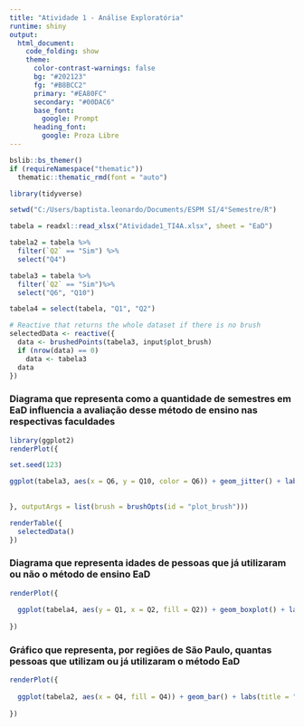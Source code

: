 ---
title: "Atividade 1 - Análise Exploratória"
runtime: shiny
output: 
  html_document:
    code_folding: show
    theme:
      color-contrast-warnings: false
      bg: "#202123"
      fg: "#B8BCC2"
      primary: "#EA80FC"
      secondary: "#00DAC6"
      base_font:
        google: Prompt
      heading_font:
        google: Proza Libre
---

```{r setup, include=FALSE}
bslib::bs_themer()
if (requireNamespace("thematic")) 
  thematic::thematic_rmd(font = "auto")
```

```{r global, include=FALSE}

library(tidyverse)

setwd("C:/Users/baptista.leonardo/Documents/ESPM SI/4°Semestre/R")

tabela = readxl::read_xlsx("Atividade1_TI4A.xlsx", sheet = "EaD")

tabela2 = tabela %>%
  filter(`Q2` == "Sim") %>%
  select("Q4")

tabela3 = tabela %>%
  filter(`Q2` == "Sim")%>%
  select("Q6", "Q10")

tabela4 = select(tabela, "Q1", "Q2")

```

```{r, echo=FALSE}

# Reactive that returns the whole dataset if there is no brush
selectedData <- reactive({
  data <- brushedPoints(tabela3, input$plot_brush)
  if (nrow(data) == 0)
    data <- tabela3
  data
})

```

### Diagrama que representa como a quantidade de semestres em EaD influencia a avaliação desse método de ensino nas respectivas faculdades {data-width=500}

```{r, message = FALSE}

library(ggplot2)
renderPlot({

set.seed(123)

ggplot(tabela3, aes(x = Q6, y = Q10, color = Q6)) + geom_jitter() + labs(title = "Avaliacao do EaD por quantidade de semestre", x = "Semestre", y = "Notas 0 a 10", col = "Semestre") + theme_classic()
  
  
}, outputArgs = list(brush = brushOpts(id = "plot_brush")))
```

```{r}

renderTable({
  selectedData()
})


```


### Diagrama que representa idades de pessoas que já utilizaram ou não o método de ensino EaD

```{r}
renderPlot({
  
  ggplot(tabela4, aes(y = Q1, x = Q2, fill = Q2)) + geom_boxplot() + labs(title = "Idades de pessoas que ja frequentaram ou nao o EaD", y = "Idade em anos", x = "Ja frequentou o EaD?") + scale_fill_brewer(palette = "Oranges") + theme_classic() + guides(fill = "none")
  
})
```

### Gráfico que representa, por regiões de São Paulo, quantas pessoas que utilizam ou já utilizaram o método EaD

```{r}
renderPlot({
  
  ggplot(tabela2, aes(x = Q4, fill = Q4)) + geom_bar() + labs(title = "Número de pessoas que usam o método EaD por região", x = "", y ="Quantidade de pessoas") + guides(fill = "none")
  
})
```
